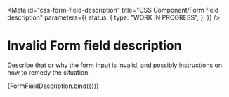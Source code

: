 <!-- @license CC0-1.0 -->


<Meta
  id="css-form-field-description"
  title="CSS Component/Form field description"
  parameters={{
    status: {
      type: "WORK IN PROGRESS",
    },
  }}
/>

# Invalid Form field description

Describe that or why the form input is invalid, and possibly instructions on how to remedy the situation.

<Canvas>
  <Story
    name="--invalid"
    args={{
      id: "6fda501a-1512-4310-800d-7e4b5d305823",
      innerHTML: "This is a required field and must not be left empty.",
      status: "invalid",
    }}
  >
    {FormFieldDescription.bind({})}
  </Story>
</Canvas>
